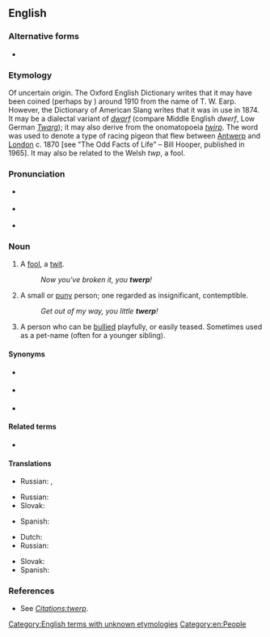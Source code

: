 ==English==

===Alternative forms===
* {{l|en|twirp}}

===Etymology===
Of uncertain origin. The Oxford English Dictionary writes that it may have been coined (perhaps by {{w|J. R. R. Tolkien}}) around 1910 from the name of T. W. Earp. However, the Dictionary of American Slang writes that it was in use in 1874. It may be a dialectal variant of ''[[dwarf]]'' (compare Middle English ''dwerf'', Low German ''[[Twarg]]''); it may also derive from the onomatopoeia ''[[twirp]]''.
The word was used to denote a type of racing pigeon that flew between [[Antwerp]] and [[London]] c. 1870 [see "The Odd Facts of Life" – Bill Hooper, published in 1965]. It may also be related to the Welsh ''twp'', a fool.

===Pronunciation===
* {{a|GA}} {{IPA|en|/twɛɹp/|[tʰw̥ɝp]}}
* {{a|RP}} {{IPA|en|/twɜːp/|[tʰw̥ɜːp]}}
* {{rhymes|en|ɜː(ɹ)p}}

===Noun===
{{en-noun}}

# {{lb|en|UK|colloquial}} A [[fool]], a [[twit]].
#: ''Now you've broken it, you '''twerp'''!''
# {{lb|en|US|colloquial}} A small or [[puny]] person; one regarded as insignificant, contemptible.
#: ''Get out of my way, you little '''twerp'''!''
# {{lb|en|US|colloquial}} A person who can be [[bully|bullied]] playfully, or easily teased. Sometimes used as a pet-name (often for a younger sibling).

====Synonyms====
* {{sense|puny person}} {{l|en|twerk}}
* {{sense|fool}} {{l|en|twit}}
* {{sense|fool}} {{l|en|git}}

====Related terms====
* {{l|en|twerk}}

====Translations====
{{trans-top|a fool, a twit}}
* Russian: {{t+|ru|дура́к|m}}, {{t+|ru|тупи́ца|m|f}}
{{trans-mid}}
{{trans-bottom}}

{{trans-top|a small or puny person; one regarded as insignificant, contemptible}}
* Russian: {{t+|ru|ничто́жество|n}}
* Slovak: {{t|sk|krpec|m}}
{{trans-mid}}
* Spanish: {{t+|es|pendejo|m}}
{{trans-bottom}}

{{trans-top|a person who can be bullied playfully, or easily teased}}
* Dutch: {{t+|nl|ettertje}}
* Russian: {{t+|ru|простофи́ля|m|f}}
{{trans-mid}}
* Slovak: {{t|sk|krpec|m}}
* Spanish: {{t+|es|pendejo|m}}
{{trans-bottom}}

===References===
* See ''[[Citations:twerp]]''.
<!--* SOED-->

[[Category:English terms with unknown etymologies]]
[[Category:en:People]]